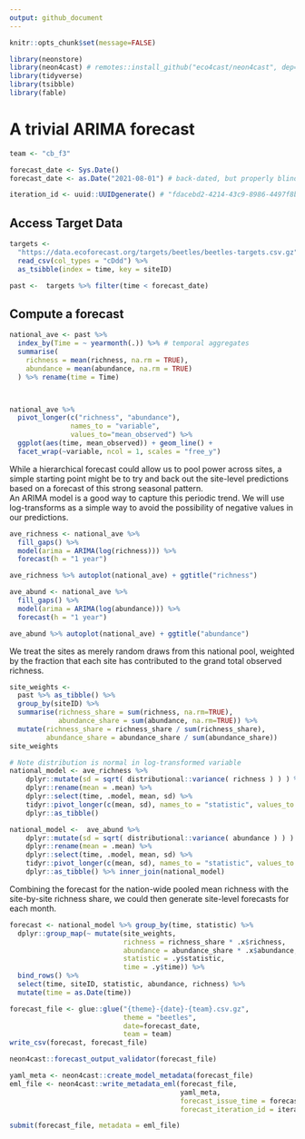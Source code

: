 ```yaml
---
output: github_document
---
```



```r
knitr::opts_chunk$set(message=FALSE)
```

```r
library(neonstore)
library(neon4cast) # remotes::install_github("eco4cast/neon4cast", dep=TRUE)
library(tidyverse)
library(tsibble)
library(fable)
```

# A trivial ARIMA forecast


```r
team <- "cb_f3"

forecast_date <- Sys.Date() 
forecast_date <- as.Date("2021-08-01") # back-dated, but properly blind

iteration_id <- uuid::UUIDgenerate() # "fdacebd2-4214-43c9-8986-4497f8b1fbeb"
```

## Access Target Data

```r
targets <-
  "https://data.ecoforecast.org/targets/beetles/beetles-targets.csv.gz" %>% 
  read_csv(col_types = "cDdd") %>% 
  as_tsibble(index = time, key = siteID)
```


```r
past <-  targets %>% filter(time < forecast_date)
```

## Compute a forecast






```r
national_ave <- past %>%
  index_by(Time = ~ yearmonth(.)) %>% # temporal aggregates
  summarise(
    richness = mean(richness, na.rm = TRUE),
    abundance = mean(abundance, na.rm = TRUE)
  ) %>% rename(time = Time)



national_ave %>% 
  pivot_longer(c("richness", "abundance"), 
               names_to = "variable", 
               values_to="mean_observed") %>% 
  ggplot(aes(time, mean_observed)) + geom_line() +
  facet_wrap(~variable, ncol = 1, scales = "free_y")
```

While a hierarchical forecast could allow us to pool power across sites, a simple starting point might be to try and back out the site-level predictions based on a forecast of this strong seasonal pattern.  
An ARIMA model is a good way to capture this periodic trend.
We will use log-transforms as a simple way to avoid the possibility of negative values in our predictions.


```r
ave_richness <- national_ave %>%
  fill_gaps() %>%
  model(arima = ARIMA(log(richness))) %>%
  forecast(h = "1 year")

ave_richness %>% autoplot(national_ave) + ggtitle("richness")
```


```r
ave_abund <- national_ave %>%
  fill_gaps() %>%
  model(arima = ARIMA(log(abundance))) %>%
  forecast(h = "1 year")

ave_abund %>% autoplot(national_ave) + ggtitle("abundance")
```

We treat the sites as merely random draws from this national pool,
weighted by the fraction that each site has contributed to the grand total observed richness.

```r
site_weights <- 
  past %>% as_tibble() %>% 
  group_by(siteID) %>% 
  summarise(richness_share = sum(richness, na.rm=TRUE),
            abundance_share = sum(abundance, na.rm=TRUE)) %>% 
  mutate(richness_share = richness_share / sum(richness_share),
         abundance_share = abundance_share / sum(abundance_share))
site_weights

```

```r
# Note distribution is normal in log-transformed variable
national_model <- ave_richness %>% 
    dplyr::mutate(sd = sqrt( distributional::variance( richness ) ) ) %>%
    dplyr::rename(mean = .mean) %>%
    dplyr::select(time, .model, mean, sd) %>%
    tidyr::pivot_longer(c(mean, sd), names_to = "statistic", values_to = "richness") %>%
    dplyr::as_tibble()

national_model <-  ave_abund %>% 
    dplyr::mutate(sd = sqrt( distributional::variance( abundance ) ) ) %>%
    dplyr::rename(mean = .mean) %>%
    dplyr::select(time, .model, mean, sd) %>%
    tidyr::pivot_longer(c(mean, sd), names_to = "statistic", values_to = "abundance") %>%
    dplyr::as_tibble() %>% inner_join(national_model)
```



Combining the forecast for the nation-wide pooled mean richness with the site-by-site richness share, we could then generate site-level forecasts for each month.


```r
forecast <- national_model %>% group_by(time, statistic) %>% 
  dplyr::group_map(~ mutate(site_weights, 
                            richness = richness_share * .x$richness, 
                            abundance = abundance_share * .x$abundance,
                            statistic = .y$statistic, 
                            time = .y$time)) %>%
  bind_rows() %>%
  select(time, siteID, statistic, abundance, richness) %>% 
  mutate(time = as.Date(time))
```






```r
forecast_file <- glue::glue("{theme}-{date}-{team}.csv.gz",
                            theme = "beetles", 
                            date=forecast_date,
                            team = team)
write_csv(forecast, forecast_file)
```


```r
neon4cast::forecast_output_validator(forecast_file)
```


```r
yaml_meta <- neon4cast::create_model_metadata(forecast_file)
eml_file <- neon4cast::write_metadata_eml(forecast_file, 
                                          yaml_meta, 
                                          forecast_issue_time = forecast_date, 
                                          forecast_iteration_id = iteration_id)

```


```r
submit(forecast_file, metadata = eml_file)
```
